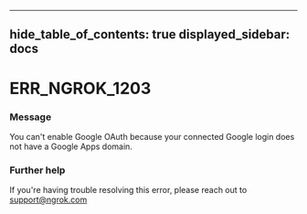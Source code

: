 

---
hide_table_of_contents: true
displayed_sidebar: docs
---


# ERR_NGROK_1203

### Message
You can't enable Google OAuth because your connected Google login does not have a Google Apps domain.

<ErrorDetails />



### Further help
If you're having trouble resolving this error, please reach out to [support@ngrok.com](mailto:support@ngrok.com?subject=Help%20with%20ERR_NGROK_1203)

